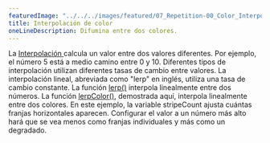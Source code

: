 ---
featuredImage: "../../../images/featured/07_Repetition-00_Color_Interpolation-thumbnail.png"
title: Interpolación de color
oneLineDescription: Difumina entre dos colores.
---

La <a href="https://developer.mozilla.org/en-US/docs/Glossary/Interpolation" target="_blank"> Interpolación </a>
calcula un valor entre dos valores diferentes. Por ejemplo, el número 5 está a medio camino entre 0 y 10. 
Diferentes tipos de interpolación utilizan diferentes tasas de cambio entre valores. 
La interpolación lineal, abreviada como "lerp" en inglés, utiliza una tasa de cambio constante. 
La función <a href="/reference/#/p5/lerp/" target="_blank">lerp()</a> interpola linealmente entre dos números. 
La función <a href="/reference/#/p5/lerpColor/" target="_blank">lerpColor()</a>, demostrada aquí, interpola linealmente entre dos colores. 
En este ejemplo, la variable stripeCount ajusta cuántas franjas horizontales aparecen. Configurar el valor a un número más alto hará que se vea menos como franjas individuales y más como un degradado.